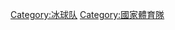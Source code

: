 {{Commons cat|National ice hockey teams}}

[[Category:冰球队|Category:冰球队]]
[[Category:國家體育隊|Category:國家體育隊]]